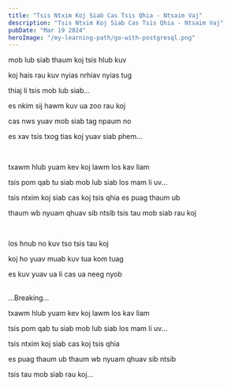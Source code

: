 ```yaml
---
title: "Tsis Ntxim Koj Siab Cas Tsis Qhia - Ntsaim Vaj"
description: "Tsis Ntxim Koj Siab Cas Tsis Qhia - Ntsaim Vaj"
pubDate: "Mar 19 2024"
heroImage: "/my-learning-path/go-with-postgresql.png"
---
```


mob lub siab thaum koj tsis hlub kuv

koj hais rau kuv nyias nrhiav nyias tug

thiaj li tsis mob lub siab...

es nkim sij hawm kuv ua zoo rau koj

cas nws yuav mob siab tag npaum no

es xav tsis txog tias koj yuav siab phem...

<br/>

txawm hlub yuam kev koj lawm los kav liam

tsis pom qab tu siab mob lub siab los mam li uv...

tsis ntxim koj siab cas koj tsis qhia es puag thaum ub

thaum wb nyuam qhuav sib ntsib tsis tau mob siab rau koj

<br />

los hnub no kuv tso tsis tau koj

koj ho yuav muab kuv tua kom tuag

es kuv yuav ua li cas ua neeg nyob

<br />
...Breaking...

<br />

txawm hlub yuam kev koj lawm los kav liam

tsis pom qab tu siab mob lub siab los mam li uv...

tsis ntxim koj siab cas koj tsis qhia

es puag thaum ub thaum wb nyuam qhuav sib ntsib

tsis tau mob siab rau koj... 
